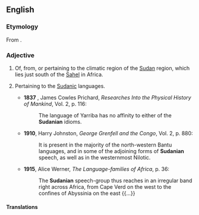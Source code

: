 ==English==

===Etymology===
From {{af|en|Sudan|-ian}}.

===Adjective===
{{en-adj|-}}

# Of, from, or pertaining to the climatic region of the [[Sudan]] region, which lies just south of the [[Sahel]] in Africa.
# {{lb|en|obsolete}} Pertaining to the [[Sudanic]] languages.
#* '''1837'''<!--unsure if this is the original year of publication-->, James Cowles Prichard, ''Researches Into the Physical History of Mankind'', Vol. 2, p. 116:
#*: The language of Yarriba has no affinity to either of the '''Sudanian''' idioms.
#* '''1910''', Harry Johnston, ''George Grenfell and the Congo'', Vol. 2, p. 880:
#*: It is present in the majority of the north-western Bantu languages, and in some of the adjoining forms of '''Sudanian''' speech, as well as in the westernmost Nilotic.
#* '''1915''', Alice Werner, ''The Language-families of Africa'', p. 36:
#*: The '''Sudanian''' speech-group thus reaches in an irregular band right across Africa, from Cape Verd on the west to the confines of Abyssinia on the east {{...}}

====Translations====
{{trans-top|Pertaining to the climatic region}}
{{trans-mid}}
{{trans-bottom}}